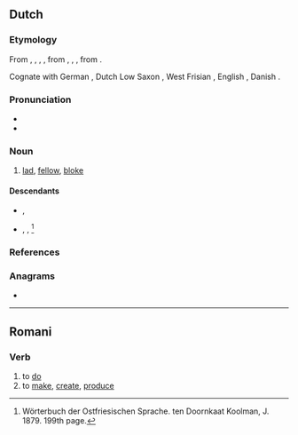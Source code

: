 ==Dutch==

===Etymology===
From {{inh|nl|dum|kerel}}, {{m|dum|carel}}, {{m|dum|caerl}}, {{m|dum|kerl}}, from {{inh|nl|odt|*karl}}, {{m|odt|*karal}}, {{m|odt|*keril}}, from {{inh|nl|gem-pro|*karilaz}}.

Cognate with German {{m|de|Kerl}}, Dutch Low Saxon {{m|nds-nl|keerl}}, West Frisian {{m|fy|tsjirl}}, English {{m|en|churl}}, Danish {{m|da|karl}}.

===Pronunciation===
* {{audio|Nl-kerel.ogg|audio|lang=nl}}
* {{hyphenation|ke|rel|lang=nl}}

===Noun===
{{nl-noun|m|-s|kereltje}}

# [[lad]], [[fellow]], [[bloke]]

====Descendants====
* {{desc|fy|keardel|bor=1}}, {{l|fy|kearel}}
* {{desc|stq|kerel|bor=1}}, {{l|stq|kërel}}, {{l|stq|kërdel}} <ref name="WOS">Wörterbuch der Ostfriesischen Sprache. ten Doornkaat Koolman, J. 1879. 199th page.</ref>

===References===
<references/>

===Anagrams===
* {{l|nl|rekel}}

----

==Romani==

===Verb===
{{rom-verb|el}}

# to [[do]]
# to [[make]], [[create]], [[produce]]